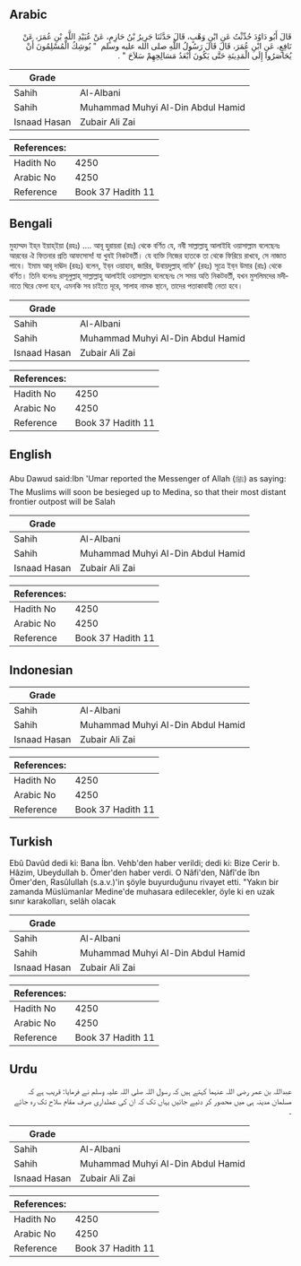 ## Arabic


<div dir="rtl" lang="ar" style={{fontSize:'larger',backgroundColor:'#f8f9fa',padding:20}}>
قَالَ أَبُو دَاوُدَ حُدِّثْتُ عَنِ ابْنِ وَهْبٍ، قَالَ حَدَّثَنَا جَرِيرُ بْنُ حَازِمٍ، عَنْ عُبَيْدِ اللَّهِ بْنِ عُمَرَ، عَنْ نَافِعٍ، عَنِ ابْنِ عُمَرَ، قَالَ قَالَ رَسُولُ اللَّهِ صلى الله عليه وسلم ‏ "‏ يُوشِكُ الْمُسْلِمُونَ أَنْ يُحَاصَرُوا إِلَى الْمَدِينَةِ حَتَّى يَكُونَ أَبْعَدُ مَسَالِحِهِمْ سَلاَحَ ‏"‏ ‏.‏
</div>
<div style={{backgroundColor:'#f8f9fa',padding:20, marginBottom: 10}}><table> <thead> <tr> <th>Grade</th> <th></th> </tr> </thead> <tbody> <tr><td>Sahih</td><td>Al-Albani</td></tr><tr><td>Sahih</td><td>Muhammad Muhyi Al-Din Abdul Hamid</td></tr><tr><td>Isnaad Hasan</td><td>Zubair Ali Zai</td></tr></tbody></table><table> <thead> <tr> <th>References:</th> <th></th> </tr> </thead> <tbody><tr><td>Hadith No</td><td>4250</td></tr><tr><td>Arabic No</td><td>4250</td></tr><tr><td>Reference</td><td>Book 37 Hadith 11</td></tr></tbody></table></div>

## Bengali


<div dir="ltr" lang="bn" style={{fontSize:'larger',backgroundColor:'#f8f9fa',padding:20}}>
মুহাম্মদ ইহ্‌ন ইয়াহ্‌ইয়া (রহঃ) .... আবূ হুরায়রা (রাঃ) থেকে বর্ণিত যে, নবী সাল্লাল্লাহু আলাইহি ওয়াসাল্লাম বলেছেনঃ আরবের ঐ ফিতনার প্রতি আফসোস! যা খুবই নিকটবর্তী। যে ব্যক্তি নিজের হাতকে তা থেকে ফিরিয়ে রাখবে, সে নাজাত পাবে। ইমাম আবূ দাঊদ (রহঃ) বলেন, ইব্‌ন ওয়াহাব, জারির, উবায়দুল্লাহ্‌ নাফি’ (রহঃ) সূত্রে ইব্‌ন উমার (রাঃ) থেকে বর্ণিত। তিনি বলেনঃ রাসূলুল্লাহ্‌ সাল্লাল্লাহু আলাইহি ওয়াসাল্লাম বলেছেনঃ সে সময় অতি নিকটবর্তী, যখন মুসলিমদের মদীনাতে ঘিরে ফেলা হবে, এমনকি সব চাইতে দূরে, সালাহ নামক স্থানে, তাদের পতাকাবাহী নেতা হবে।
</div>
<div style={{backgroundColor:'#f8f9fa',padding:20, marginBottom: 10}}><table> <thead> <tr> <th>Grade</th> <th></th> </tr> </thead> <tbody> <tr><td>Sahih</td><td>Al-Albani</td></tr><tr><td>Sahih</td><td>Muhammad Muhyi Al-Din Abdul Hamid</td></tr><tr><td>Isnaad Hasan</td><td>Zubair Ali Zai</td></tr></tbody></table><table> <thead> <tr> <th>References:</th> <th></th> </tr> </thead> <tbody><tr><td>Hadith No</td><td>4250</td></tr><tr><td>Arabic No</td><td>4250</td></tr><tr><td>Reference</td><td>Book 37 Hadith 11</td></tr></tbody></table></div>

## English


<div dir="ltr" lang="en" style={{fontSize:'larger',backgroundColor:'#f8f9fa',padding:20}}>
Abu Dawud said:Ibn 'Umar reported the Messenger of Allah (ﷺ) as saying: The Muslims will soon be besieged up to Medina, so that their most distant frontier outpost will be Salah
</div>
<div style={{backgroundColor:'#f8f9fa',padding:20, marginBottom: 10}}><table> <thead> <tr> <th>Grade</th> <th></th> </tr> </thead> <tbody> <tr><td>Sahih</td><td>Al-Albani</td></tr><tr><td>Sahih</td><td>Muhammad Muhyi Al-Din Abdul Hamid</td></tr><tr><td>Isnaad Hasan</td><td>Zubair Ali Zai</td></tr></tbody></table><table> <thead> <tr> <th>References:</th> <th></th> </tr> </thead> <tbody><tr><td>Hadith No</td><td>4250</td></tr><tr><td>Arabic No</td><td>4250</td></tr><tr><td>Reference</td><td>Book 37 Hadith 11</td></tr></tbody></table></div>

## Indonesian


<div dir="ltr" lang="id" style={{fontSize:'larger',backgroundColor:'#f8f9fa',padding:20}}>

</div>
<div style={{backgroundColor:'#f8f9fa',padding:20, marginBottom: 10}}><table> <thead> <tr> <th>Grade</th> <th></th> </tr> </thead> <tbody> <tr><td>Sahih</td><td>Al-Albani</td></tr><tr><td>Sahih</td><td>Muhammad Muhyi Al-Din Abdul Hamid</td></tr><tr><td>Isnaad Hasan</td><td>Zubair Ali Zai</td></tr></tbody></table><table> <thead> <tr> <th>References:</th> <th></th> </tr> </thead> <tbody><tr><td>Hadith No</td><td>4250</td></tr><tr><td>Arabic No</td><td>4250</td></tr><tr><td>Reference</td><td>Book 37 Hadith 11</td></tr></tbody></table></div>

## Turkish


<div dir="ltr" lang="tr" style={{fontSize:'larger',backgroundColor:'#f8f9fa',padding:20}}>
Ebû Davûd dedi ki: Bana İbn. Vehb'den haber verildi; dedi ki: Bize Cerir b. Hâzim, Ubeydullah b. Ömer'den haber verdi. O Nâfi'den, Nâfî'de îbn Ömer'den, Rasûlullah (s.a.v.)'in şöyle buyurduğunu rivayet etti. "Yakın bir zamanda Müslümanlar Medine'de muhasara edilecekler, öyle ki en uzak sınır karakolları, selâh olacak
</div>
<div style={{backgroundColor:'#f8f9fa',padding:20, marginBottom: 10}}><table> <thead> <tr> <th>Grade</th> <th></th> </tr> </thead> <tbody> <tr><td>Sahih</td><td>Al-Albani</td></tr><tr><td>Sahih</td><td>Muhammad Muhyi Al-Din Abdul Hamid</td></tr><tr><td>Isnaad Hasan</td><td>Zubair Ali Zai</td></tr></tbody></table><table> <thead> <tr> <th>References:</th> <th></th> </tr> </thead> <tbody><tr><td>Hadith No</td><td>4250</td></tr><tr><td>Arabic No</td><td>4250</td></tr><tr><td>Reference</td><td>Book 37 Hadith 11</td></tr></tbody></table></div>

## Urdu


<div dir="rtl" lang="ur" style={{fontSize:'larger',backgroundColor:'#f8f9fa',padding:20}}>
عبداللہ بن عمر رضی اللہ عنہما کہتے ہیں کہ رسول اللہ صلی اللہ علیہ وسلم نے فرمایا: قریب ہے کہ مسلمان مدینہ ہی میں محصور کر دئیے جائیں یہاں تک کہ ان کی عملداری صرف مقام سلاح تک رہ جائے ۔
</div>
<div style={{backgroundColor:'#f8f9fa',padding:20, marginBottom: 10}}><table> <thead> <tr> <th>Grade</th> <th></th> </tr> </thead> <tbody> <tr><td>Sahih</td><td>Al-Albani</td></tr><tr><td>Sahih</td><td>Muhammad Muhyi Al-Din Abdul Hamid</td></tr><tr><td>Isnaad Hasan</td><td>Zubair Ali Zai</td></tr></tbody></table><table> <thead> <tr> <th>References:</th> <th></th> </tr> </thead> <tbody><tr><td>Hadith No</td><td>4250</td></tr><tr><td>Arabic No</td><td>4250</td></tr><tr><td>Reference</td><td>Book 37 Hadith 11</td></tr></tbody></table></div>